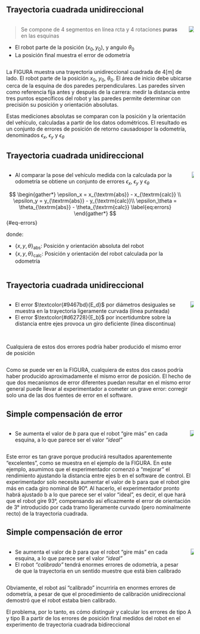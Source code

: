 ## Trayectoria cuadrada unidireccional {.smaller}

::: {.columns}
::: {.column}

> Se compone de 4 segmentos en línea rcta y 4 rotaciones **puras** en las esquinas

- El robot parte de la posición $(x_0, y_0)$, y angulo $\theta_0$
- La posición final muestra el error de odometría


:::
::: {.column}

![](figs/figura1.svg){fig-align="center"}

:::
:::


::: {.notes}
La FIGURA muestra una trayectoria unidireccional cuadrada de $4 \mathrm{[m]}$ de lado. El robot parte de la posición $x_0$, $y_0$, $\theta_0$. El área de inicio debe ubicarse cerca de la esquina de dos paredes perpendiculares. Las paredes sirven como referencia fija antes y después de la carrera: medir la distancia entre tres puntos específicos del robot y las paredes permite determinar con precisión su posición y orientación absolutas.

Estas mediciones absolutas se comparan con la posición y la orientación del vehículo, calculadas a partir de los datos odométricos. El resultado es un conjunto de errores de posición de retorno causados ​​por la odometría, denominados $\epsilon_x$, $\epsilon_y$ y $\epsilon_\theta$
:::

## Trayectoria cuadrada unidireccional {.smaller}

::: {.columns}
::: {.column}

- Al comparar la pose del vehículo medida con la calculada por la odometría se obtiene un conjunto de errores $\epsilon_x$, $\epsilon_y$ y $\epsilon_\theta$

$$
\begin{gather*}
\epsilon_x = x_{\textrm{abs}} - x_{\textrm{calc}} \\
\epsilon_y = y_{\textrm{abs}} - y_{\textrm{calc}}\\
\epsilon_\theta = \theta_{\textrm{abs}} - \theta_{\textrm{calc}}
\label{eq:errors}
\end{gather*}
$$ {#eq-errors}

donde:

- $\{x,y,\theta\}_{\textrm{abs}}$: Posición y orientación absoluta del robot
- $\{x,y,\theta\}_{\textrm{calc}}$:  Posición y orientación del robot calculada por la odometría

:::
::: {.column}

![](figs/figura2.svg){fig-align="center"}


:::
:::

## Trayectoria cuadrada unidireccional {.smaller}

::: {.columns}
::: {.column}

- El error $\textcolor{#9467bd}{E_d}$ por diámetros desiguales se muestra en la trayectoria ligeramente curvada (línea punteada)
- El error $\textcolor{#d62728}{E_b}$ por incertidumbre sobre la distancia entre ejes provoca un giro deficiente (línea discontinua)

<br>

::: {.fragment}
::: {.callout-warning appearance="simple"} 
Cualquiera de estos dos errores podría haber producido el mismo error de posición
:::
::: 

:::
::: {.column}

![](figs/figura3.svg){fig-align="center"}

:::
:::

::: {.notes}
Como se puede ver en la FIGURA, cualquiera de estos dos casos podría haber producido aproximadamente el mismo error de posición. El hecho de que dos mecanismos de error diferentes puedan resultar en el mismo error general puede llevar al experimentador a cometer un grave error: corregir solo una de las dos fuentes de error en el software.
:::

## Simple compensación de error {.smaller}

::: {.columns}
::: {.column}

- Se aumenta el valor de $b$ para que el robot "gire más" en cada esquina, a lo que parece ser el valor *"ideal"*

:::
::: {.column}

![](figs/figura4-ccw.svg){fig-align="center"}

:::
:::

::: {.notes}
Este error es tan grave porque producirá resultados aparentemente "excelentes", como se muestra en el ejemplo de la FIGURA. En este ejemplo, asumimos que el experimentador comenzó a "mejorar" el rendimiento ajustando la distancia entre ejes b en el software de control. El experimentador solo necesita aumentar el valor de b para que el robot gire más en cada giro nominal de 90°. Al hacerlo, el experimentador pronto habrá ajustado b a lo que parece ser el valor "ideal", es decir, el que hará que el robot gire 93°, compensando así eficazmente el error de orientación de 3° introducido por cada tramo ligeramente curvado (pero nominalmente recto) de la trayectoria cuadrada.
:::

## Simple compensación de error {.smaller}

::: {.columns}
::: {.column}

- Se aumenta el valor de $b$ para que el robot "gire más" en cada esquina, a lo que parece ser el valor *"ideal"*
- El robot *"calibrado"* tendrá enormes errores de odometría, a pesar de que la trayectoria en un sentido muestre que está bien calibrado

:::
::: {.column}

![](figs/figura4-cw.svg){fig-align="center"}

:::
:::

::: {.notes}
Obviamente, el robot así "calibrado" incurriría en enormes errores de odometría, a pesar de que el procedimiento de calibración unidireccional demostró que el robot estaba bien calibrado.

El problema, por lo tanto, es cómo distinguir y calcular los errores de tipo A y tipo B a partir de los errores de posición final medidos del robot en el experimento de trayectoria cuadrada bidireccional
:::